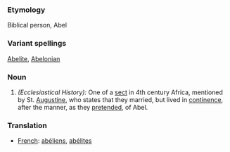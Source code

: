 ===Etymology===
Biblical person, Abel
===Variant spellings===
[[Abelite]], [[Abelonian]]
===Noun===
#''(Ecclesiastical History):'' One of a [[sect]] in 4th century Africa, mentioned by St. [[Augustine]], who states that they married, but lived in [[continence]], after the manner, as they [[pretended]], of Abel.
===Translation===
*[[French]]: [[abéliens]], [[abélites]]